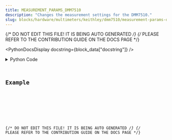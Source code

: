 ```yaml
---
title: MEASUREMENT_PARAMS_DMM7510
description: "Changes the measurement settings for the DMM7510."
slug: blocks/hardware/multimeters/keithley/dmm7510/measurement-params-dmm7510
---
```


{/* DO NOT EDIT THIS FILE! IT IS BEING AUTO GENERATED */}
{/* PLEASE REFER TO THE CONTRIBUTION GUIDE ON THE DOCS PAGE */}


<PythonDocsDisplay docstring={block_data["docstring"]} />
<details>
<summary>Python Code</summary>



<Code code={pythonCode} lang="py" wrap theme="dracula" />

[Find this Flojoy Block on GitHub](https://github.com/flojoy-ai/blocks/blob/main/blocks/HARDWARE/MULTIMETERS/KEITHLEY/DMM7510/MEASUREMENT_PARAMS_DMM7510/MEASUREMENT_PARAMS_DMM7510.py)

</details>

## Example


<GetHelpWidget />


<AppDisplay app={app} blockName="MEASUREMENT_PARAMS_DMM7510" client:visible />


<Example />

{/* DO NOT EDIT THIS FILE! IT IS BEING AUTO GENERATED */}
{/* PLEASE REFER TO THE CONTRIBUTION GUIDE ON THE DOCS PAGE */}
